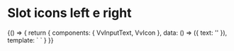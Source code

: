

<Meta title="Components/InputText/Slots" component={VvInputText} />

# Slot icons left e right

<Canvas>
	<Story name="left-right-slots">
		{() => {
			return {
				components: { VvInputText, VvIcon },
				data: () => ({ text: '' }),
				template: `
					<vv-input-text name="r1" v-model="text">
						<template v-slot:icon-left="slotProps">
                            <VvIcon name="add"/>
                        </template>
                        <template v-slot:icon-right>
                            <button class="vv-button"> QUA! </button>
                        </template>
					</vv-input-text>
                    `
			}
		}}
	</Story>
</Canvas>
